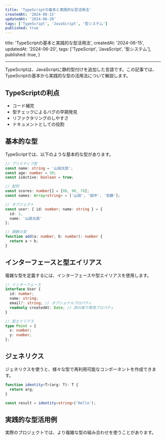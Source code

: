 ```yaml
---
title: 'TypeScriptの基本と実践的な型活用法'
createdAt: '2024-06-15'
updatedAt: '2024-06-20'
tags: ['TypeScript', 'JavaScript', '型システム']
published: true
---
```


  title: 'TypeScriptの基本と実践的な型活用法',
  createdAt: '2024-06-15',
  updatedAt: '2024-06-20',
  tags: ['TypeScript', 'JavaScript', '型システム'],
  published: true,
}

---

TypeScriptは、JavaScriptに静的型付けを追加した言語です。この記事では、TypeScriptの基本から実践的な型の活用法について解説します。

## TypeScriptの利点

- コード補完
- 型チェックによるバグの早期発見
- リファクタリングのしやすさ
- ドキュメントとしての役割

## 基本的な型

TypeScriptでは、以下のような基本的な型があります。

```typescript
// プリミティブ型
const name: string = '山田太郎';
const age: number = 30;
const isActive: boolean = true;

// 配列
const scores: number[] = [80, 90, 70];
const names: Array<string> = ['山田', '田中', '佐藤'];

// オブジェクト
const user: { id: number; name: string } = {
  id: 1,
  name: '山田太郎'
};

// 関数の型
function add(a: number, b: number): number {
  return a + b;
}
```

## インターフェースと型エイリアス

複雑な型を定義するには、インターフェースや型エイリアスを使用します。

```typescript
// インターフェース
interface User {
  id: number;
  name: string;
  email?: string; // オプショナルプロパティ
  readonly createdAt: Date; // 読み取り専用プロパティ
}

// 型エイリアス
type Point = {
  x: number;
  y: number;
};
```

## ジェネリクス

ジェネリクスを使うと、様々な型で再利用可能なコンポーネントを作成できます。

```typescript
function identity<T>(arg: T): T {
  return arg;
}

const result = identity<string>('Hello');
```

## 実践的な型活用例

実際のプロジェクトでは、より複雑な型の組み合わせを使うことがあります。 